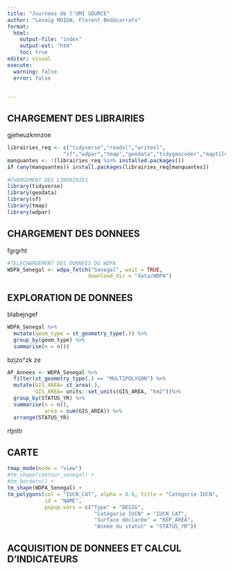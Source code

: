 ```yaml
---
title: "Journées de l'UMI SOURCE"
author: "Lenaïg MOIGN, Florent Bédécarrats"
format:
  html:
    output-file: "index"
    output-ext: "htm"
    toc: true
editor: visual
execute:
  warning: false
  error: false


---
```


## CHARGEMENT DES LIBRAIRIES 

gjeheuzknnzoe



```r
librairies_req <- c("tidyverse","readxl","writexl",                   
                  "sf","wdpar","tmap","geodata","tidygeocoder","maptiles", "mapme.biodiversity")
manquantes <- !(librairies_req %in% installed.packages())
if (any(manquantes)) install.packages(librairies_req[manquantes])
  
#CHARGEMENT DES LIBRAIRIES
library(tidyverse)
library(geodata)
library(sf)
library(tmap)
library(wdpar)
```



## CHARGEMENT DES DONNEES 

fgrgrht

```r
#TELECHARGEMENT DES DONNEES DU WDPA 
WDPA_Senegal <- wdpa_fetch("Senegal", wait = TRUE, 
                          download_dir = "data/WDPA")


```


## EXPLORATION DE DONNEES

blabejngef

```r
WDPA_Senegal %>%
  mutate(geom_type = st_geometry_type(.)) %>%
  group_by(geom_type) %>%
  summarise(n = n()) 
```


bzjzo^zk ze

```r
AP_Annees <- WDPA_Senegal %>%
  filter(st_geometry_type(.) == "MULTIPOLYGON") %>% 
  mutate(GIS_AREA= st_area(.), 
         GIS_AREA= units::set_units(GIS_AREA, "km2"))%>% 
  group_by(STATUS_YR) %>%
  summarise(n = n(),
            area = sum(GIS_AREA)) %>%
  arrange(STATUS_YR)
```



rtjnltr 

## CARTE 

```r
tmap_mode(mode = "view")
#tm_shape(contour_senegal) +
#tm_borders() + 
tm_shape(WDPA_Senegal) + 
tm_polygons(col = "IUCN_CAT", alpha = 0.6, title = "Catégorie IUCN",
            id = "NAME", 
            popup.vars = c("Type" = "DESIG", 
                            "Catégorie IUCN" = "IUCN_CAT",
                            "Surface déclarée" = "REP_AREA",
                            "Année du statut" = "STATUS_YR"))
```


## ACQUISITION DE DONNEES ET CALCUL D'INDICATEURS




